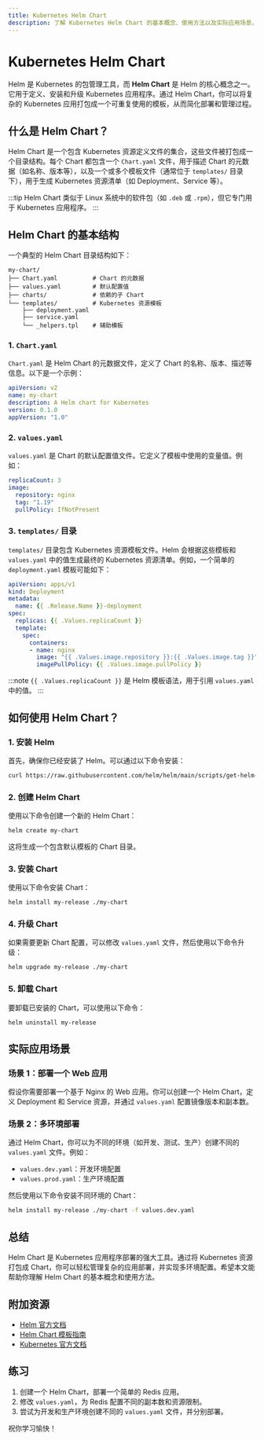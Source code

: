 ```yaml
---
title: Kubernetes Helm Chart
description: 了解 Kubernetes Helm Chart 的基本概念、使用方法以及实际应用场景，帮助初学者快速掌握 Helm Chart 的核心知识。
---
```


# Kubernetes Helm Chart

Helm 是 Kubernetes 的包管理工具，而 **Helm Chart** 是 Helm 的核心概念之一。它用于定义、安装和升级 Kubernetes 应用程序。通过 Helm Chart，你可以将复杂的 Kubernetes 应用打包成一个可重复使用的模板，从而简化部署和管理过程。

## 什么是 Helm Chart？

Helm Chart 是一个包含 Kubernetes 资源定义文件的集合，这些文件被打包成一个目录结构。每个 Chart 都包含一个 `Chart.yaml` 文件，用于描述 Chart 的元数据（如名称、版本等），以及一个或多个模板文件（通常位于 `templates/` 目录下），用于生成 Kubernetes 资源清单（如 Deployment、Service 等）。

:::tip
Helm Chart 类似于 Linux 系统中的软件包（如 `.deb` 或 `.rpm`），但它专门用于 Kubernetes 应用程序。
:::

## Helm Chart 的基本结构

一个典型的 Helm Chart 目录结构如下：

```
my-chart/
├── Chart.yaml          # Chart 的元数据
├── values.yaml         # 默认配置值
├── charts/             # 依赖的子 Chart
└── templates/          # Kubernetes 资源模板
    ├── deployment.yaml
    ├── service.yaml
    └── _helpers.tpl    # 辅助模板
```

### 1. `Chart.yaml`

`Chart.yaml` 是 Helm Chart 的元数据文件，定义了 Chart 的名称、版本、描述等信息。以下是一个示例：

```yaml
apiVersion: v2
name: my-chart
description: A Helm chart for Kubernetes
version: 0.1.0
appVersion: "1.0"
```

### 2. `values.yaml`

`values.yaml` 是 Chart 的默认配置值文件。它定义了模板中使用的变量值。例如：

```yaml
replicaCount: 3
image:
  repository: nginx
  tag: "1.19"
  pullPolicy: IfNotPresent
```

### 3. `templates/` 目录

`templates/` 目录包含 Kubernetes 资源模板文件。Helm 会根据这些模板和 `values.yaml` 中的值生成最终的 Kubernetes 资源清单。例如，一个简单的 `deployment.yaml` 模板可能如下：

```yaml
apiVersion: apps/v1
kind: Deployment
metadata:
  name: {{ .Release.Name }}-deployment
spec:
  replicas: {{ .Values.replicaCount }}
  template:
    spec:
      containers:
      - name: nginx
        image: "{{ .Values.image.repository }}:{{ .Values.image.tag }}"
        imagePullPolicy: {{ .Values.image.pullPolicy }}
```

:::note
`{{ .Values.replicaCount }}` 是 Helm 模板语法，用于引用 `values.yaml` 中的值。
:::

## 如何使用 Helm Chart？

### 1. 安装 Helm

首先，确保你已经安装了 Helm。可以通过以下命令安装：

```bash
curl https://raw.githubusercontent.com/helm/helm/main/scripts/get-helm-3 | bash
```

### 2. 创建 Helm Chart

使用以下命令创建一个新的 Helm Chart：

```bash
helm create my-chart
```

这将生成一个包含默认模板的 Chart 目录。

### 3. 安装 Chart

使用以下命令安装 Chart：

```bash
helm install my-release ./my-chart
```

### 4. 升级 Chart

如果需要更新 Chart 配置，可以修改 `values.yaml` 文件，然后使用以下命令升级：

```bash
helm upgrade my-release ./my-chart
```

### 5. 卸载 Chart

要卸载已安装的 Chart，可以使用以下命令：

```bash
helm uninstall my-release
```

## 实际应用场景

### 场景 1：部署一个 Web 应用

假设你需要部署一个基于 Nginx 的 Web 应用。你可以创建一个 Helm Chart，定义 Deployment 和 Service 资源，并通过 `values.yaml` 配置镜像版本和副本数。

### 场景 2：多环境部署

通过 Helm Chart，你可以为不同的环境（如开发、测试、生产）创建不同的 `values.yaml` 文件。例如：

- `values.dev.yaml`：开发环境配置
- `values.prod.yaml`：生产环境配置

然后使用以下命令安装不同环境的 Chart：

```bash
helm install my-release ./my-chart -f values.dev.yaml
```

## 总结

Helm Chart 是 Kubernetes 应用程序部署的强大工具。通过将 Kubernetes 资源打包成 Chart，你可以轻松管理复杂的应用部署，并实现多环境配置。希望本文能帮助你理解 Helm Chart 的基本概念和使用方法。

## 附加资源

- [Helm 官方文档](https://helm.sh/docs/)
- [Helm Chart 模板指南](https://helm.sh/docs/chart_template_guide/)
- [Kubernetes 官方文档](https://kubernetes.io/docs/home/)

## 练习

1. 创建一个 Helm Chart，部署一个简单的 Redis 应用。
2. 修改 `values.yaml`，为 Redis 配置不同的副本数和资源限制。
3. 尝试为开发和生产环境创建不同的 `values.yaml` 文件，并分别部署。

祝你学习愉快！